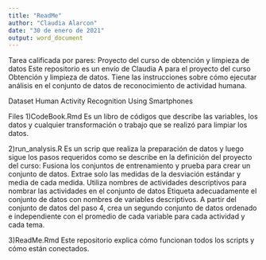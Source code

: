---
title: "ReadMe"
author: "Claudia Alarcon"
date: "30 de enero de 2021"
output: word_document
---

Tarea calificada por pares: 
Proyecto del curso de obtención y limpieza de datos
Este repositorio es un envío de Claudia A para el proyecto del curso Obtención y limpieza de datos. 
Tiene las instrucciones sobre cómo ejecutar análisis en el conjunto de datos de reconocimiento de actividad humana.

Dataset
Human Activity Recognition Using Smartphones

Files
1)CodeBook.Rmd 
Es un libro de códigos que describe las variables, los datos y cualquier transformación o trabajo que se realizó para limpiar los datos.

2)run_analysis.R 
Es un scrip que realiza la preparación de datos y luego sigue los  pasos requeridos como se describe en la definición del proyecto del curso:
Fusiona los conjuntos de entrenamiento y prueba para crear un conjunto de datos.
Extrae solo las medidas de la desviación estándar y media de cada medida.
Utiliza nombres de actividades descriptivos para nombrar las actividades en el conjunto de datos
Etiqueta adecuadamente el conjunto de datos con nombres de variables descriptivos.
A partir del conjunto de datos del paso 4, crea un segundo conjunto de datos ordenado e independiente con el promedio de cada variable para cada actividad y cada tema.

3)ReadMe.Rmd 
Este repositorio explica cómo funcionan todos los scripts y cómo están conectados.